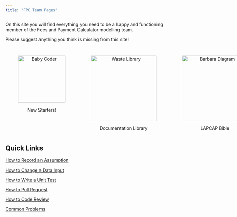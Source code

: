 ```yaml
---
title: "FPC Team Pages"
---
```


On this site you will find everything you need to be a happy and functioning member of the Fees and Payment Calculator modelling team.

Please suggest anything you think is missing from this site!

::: {style="display: flex; justify-content: space-around;"}
<figure style="text-align: center;">

<a href="new_induction_stuff.html"> <img src="assets/baby_coder.png" alt="Baby Coder" width="150"/> </a>

<figcaption>New Starters!</figcaption>

</figure>

<figure style="text-align: center;">

<a href="documentation_library.html"> <img src="assets/waste_library.png" alt="Waste Library" width="208"/> </a>

<figcaption>Documentation Library</figcaption>

</figure>

<figure style="text-align: center;">

<a href="lapcap_bible.html"> <img src="assets/barbara_diagram.png" alt="Barbara Diagram" width="208"/> </a>

<figcaption>LAPCAP Bible</figcaption>

</figure>
:::

## Quick Links

[How to Record an Assumption](lapcap_bible.html#how_to_assumption)

[How to Change a Data Input](lapcap_bible.html#how_to_data_input)

[How to Write a Unit Test](lapcap_bible.html#how_to_unit_test)

[How to Pull Request](lapcap_bible.html#how_to_pull_request)

[How to Code Review](lapcap_bible.html#how_to_code_review)

[Common Problems](other_common_problems.html)
